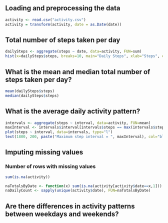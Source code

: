 
## Loading and preprocessing the data
```r
activity <- read.csv("activity.csv")
activity = transform(activity, date = as.Date(date))
```

## Total number of steps taken per day
```r
dailySteps <- aggregate(steps ~ date, data=activity, FUN=sum)
hist(x=dailySteps$steps, breaks=10, main="Daily Steps", xlab="Steps", col="lightblue")
```

## What is the mean and median total number of steps taken per day?
```r
mean(dailySteps$steps)
median(dailySteps$steps)
```

## What is the average daily activity pattern?
```r
intervals <- aggregate(steps ~ interval, data=activity, FUN=mean)
maxInterval <- intervals$interval[intervals$steps == max(intervals$steps)]
plot(steps ~ interval, data=intervals, type="l")
text(1800, 200, paste("Maximum step interval = ", maxInterval), col="blue", font=2)
```

## Imputing missing values
### Number of rows with missing values
```r
sum(is.na(activity))
```
```r
naTotalsByDate <- function(x) sum(is.na(activity[activity$date==x,1]))
naDailyCount <- sapply(unique(activity$date), FUN=naTotalsByDate)
```

## Are there differences in activity patterns between weekdays and weekends?

